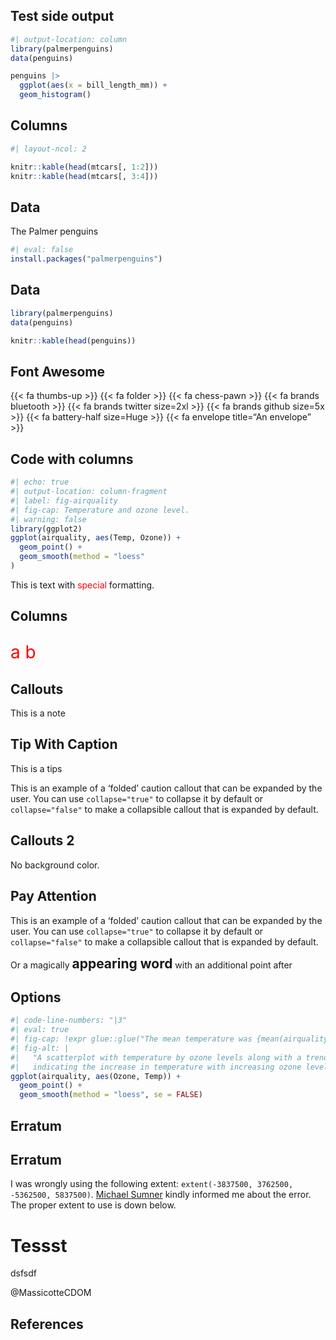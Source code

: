 ## Test side output

```r
#| output-location: column
library(palmerpenguins)
data(penguins)

penguins |> 
  ggplot(aes(x = bill_length_mm)) +
  geom_histogram()
```

## Columns

```r
#| layout-ncol: 2

knitr::kable(head(mtcars[, 1:2]))
knitr::kable(head(mtcars[, 3:4]))
```

## Data

The Palmer penguins

```r
#| eval: false
install.packages("palmerpenguins")
```

## Data

```r
library(palmerpenguins)
data(penguins)

knitr::kable(head(penguins))
```



## Font Awesome

{{< fa thumbs-up >}} {{< fa folder >}} {{< fa chess-pawn >}} {{< fa brands bluetooth >}} {{< fa brands twitter size=2xl >}} {{< fa brands github size=5x >}} {{< fa battery-half size=Huge >}} {{< fa envelope title="An envelope" >}}

## Code with columns

```r
#| echo: true
#| output-location: column-fragment
#| label: fig-airquality
#| fig-cap: Temperature and ozone level.
#| warning: false
library(ggplot2)
ggplot(airquality, aes(Temp, Ozone)) + 
  geom_point() + 
  geom_smooth(method = "loess"
)
```

This is text with [special]{style="color:red;"} formatting.

## Columns

::: {layout-ncol="2;" style="color:red;font-size:2em"}
a b
:::

## Callouts

::: callout-note
This is a note
:::

::: callout-tips
## Tip With Caption

This is a tips
:::

::: {.callout-caution collapse="true"}
This is an example of a 'folded' caution callout that can be expanded by the user. You can use `collapse="true"` to collapse it by default or `collapse="false"` to make a collapsible callout that is expanded by default.
:::

## Callouts 2

No background color.

::: {.callout-caution collapse="true" appearance="simple"}
## Pay Attention

This is an example of a 'folded' caution callout that can be expanded by the user. You can use `collapse="true"` to collapse it by default or `collapse="false"` to make a collapsible callout that is expanded by default.
:::

Or a magically [appearing word]{.fragment style="font-weight:bold;font-size:1.5em"} [with an additional point after]{.fragment}

## Options

```r
#| code-line-numbers: "|3"
#| eval: true
#| fig-cap: !expr glue::glue("The mean temperature was {mean(airquality$Temp) |> round()}")
#| fig-alt: |
#|   "A scatterplot with temperature by ozone levels along with a trend line
#|   indicating the increase in temperature with increasing ozone levels."
ggplot(airquality, aes(Ozone, Temp)) +
  geom_point() +
  geom_smooth(method = "loess", se = FALSE)
```

## Erratum

::: {.callout-caution collapse="true"}
## Erratum

I was wrongly using the following extent: `extent(-3837500, 3762500, -5362500, 5837500)`. [Michael Sumner](https://twitter.com/mdsumner) kindly informed me about the error. The proper extent to use is down below.
:::

# Tessst {background-color="#2C404A"}

[dsfsdf]{.callout-caution}

@MassicotteCDOM

## References

::: {#refs}
:::
